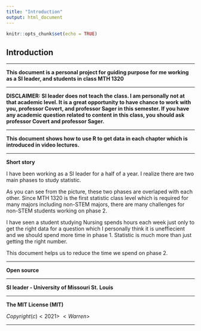 ```yaml
---
title: "Introduction"
output: html_document
---
```


```r
knitr::opts_chunk$set(echo = TRUE)
```

## Introduction
<hr/>
**This document is a personal project for guiding purpose for me working as a SI leader, and students in class MTH 1320**
<hr/>
**DISCLAIMER: SI leader does not teach the class. I am personally not at that academic level. It is a great opportunity to have chance to work with you, professor Covert, and professor Sager in this semester. If you have any academic question related to content in this class, you should ask professor Covert and professor Sager.**

<hr/>
**This document shows how to use R to get data in each chapter which is introduced in video lectures.**
<hr/>

**Short story**

I have been working as a SI leader for a half of a year. I realize there are two main phases to study statistic.

As you can see from the picture, these two phases are overlaped with each other. Since MTH 1320 is the first statistic class level which is required for many majors including non-STEM majors, there are many challenges for non-STEM students working on phase 2. 

I have seen a student studying Nursing spends hours each week just only to get the right data for a question which I personally think it is uneffiecient and we should spend more time in phase 1. Statistic is much more than just getting the right number.

This document helps us to reduce the time we spend on phase 2. 

<hr/>
**Open source**
<hr/>
**SI leader - University of Missouri St. Louis**
<hr/>
**The MIT License (MIT)**

$Copyright (c) <2021>$ $<Warren>$

<hr/>